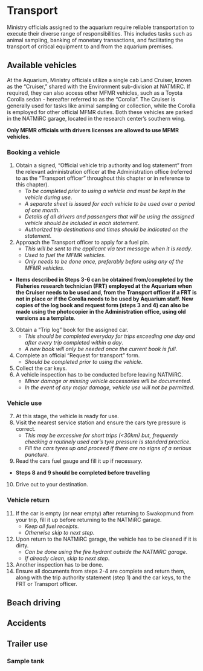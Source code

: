 # Transport

Ministry officials assigned to the aquarium require reliable transportation to execute their diverse range of responsibilities. This includes tasks such as animal sampling, banking of monetary transactions, and facilitating the transport of critical equipment to and from the aquarium premises.

## Available vehicles

At the Aquarium, Ministry officials utilize a single cab Land Cruiser, known as the "Cruiser," shared with the Environment sub-division at NATMiRC. If required, they can also access other MFMR vehicles, such as a Toyota Corolla sedan - hereafter referred to as the "Corolla". The Cruiser is generally used for tasks like animal sampling or collection, while the Corolla is employed for other official MFMR duties. Both these vehicles are parked in the NATMiRC garage, located in the research center's southern wing.

**Only MFMR officials with drivers licenses are allowed to use MFMR vehicles**.

### Booking a vehicle {#sec-book-vehicle}

1.  Obtain a signed, "Official vehicle trip authority and log statement" from the relevant administration officer at the Administration office (referred to as the "Transport officer" throughout this chapter or in reference to this chapter).
    -   *To be completed prior to using a vehicle and must be kept in the vehicle during use*.
    -   *A separate sheet is issued for each vehicle to be used over a period of one month*.
    -   *Details of all drivers and passengers that will be using the assigned vehicle should be included in each statement*.
    -   *Authorized trip destinations and times should be indicated on the statement*.
2.  Approach the Transport officer to apply for a fuel pin.
    -   *This will be sent to the applicant via text message when it is ready*.
    -   *Used to fuel the MFMR vehicles*.
    -   *Only needs to be done once, preferably before using any of the MFMR vehicles*.

-   **Items described in Steps 3-6 can be obtained from/completed by the Fisheries research technician (FRT) employed at the Aquarium when the Cruiser needs to be used and, from the Transport officer if a FRT is not in place or if the Corolla needs to be used by Aquarium staff. New copies of the log book and request form (steps 3 and 4) can also be made using the photocopier in the Administration office, using old versions as a template**.

3.  Obtain a "Trip log" book for the assigned car.
    -   *This should be completed everyday for trips exceeding one day and after every trip completed within a day*.
    -   *A new book will only be needed once the current book is full*.
4.  Complete an official "Request for transport" form.
    -   *Should be completed prior to using the vehicle*.
5.  Collect the car keys.
6.  A vehicle inspection has to be conducted before leaving NATMiRC.
    -   *Minor damage or missing vehicle accessories will be documented*.
    -   *In the event of any major damage, vehicle use will not be permitted*.

### Vehicle use

7.  At this stage, the vehicle is ready for use.
8.  Visit the nearest service station and ensure the cars tyre pressure is correct.
    -   *This may be excessive for short trips (\<30km) but, frequently checking a routinely used car's tyre pressure is standard practice*.
    -   *Fill the cars tyres up and proceed if there are no signs of a serious puncture*.
9.  Read the cars fuel gauge and fill it up if necessary.

-   **Steps 8 and 9 should be completed before travelling**

10. Drive out to your destination.

### Vehicle return {#sec-vehicle-return}

11. If the car is empty (or near empty) after returning to Swakopmund from your trip, fill it up before returning to the NATMiRC garage.
    -   *Keep all fuel receipts*.
    -   *Otherwise skip to next step*.
12. Upon return to the NATMiRC garage, the vehicle has to be cleaned if it is dirty.
    -   *Can be done using the fire hydrant outside the NATMiRC garage*.
    -   *If already clean, skip to next step*.
13. Another inspection has to be done.
14. Ensure all documents from steps 2-4 are complete and return them, along with the trip authority statement (step 1) and the car keys, to the FRT or Transport officer.

## Beach driving

## Accidents

## Trailer use

### Sample tank {#sec-sam-tank}
